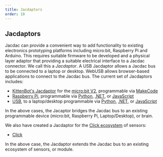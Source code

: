```yaml
---
title: Jacdaptors
order: 10
---
```


## Jacdaptors

<JacdaptorImageList cols={3} />

Jacdac can provide a convenient way to add functionality to existing electronics prototyping platforms including micro:bit, Raspberry Pi and Arduino.
This requires suitable firmware to be developed and a physical layer adaptor that providing a suitable electrical interface to a Jacdac connector.
We call this a _Jacdaptor_. A USB Jacdaptor allows a Jacdac bus to be connected to a laptop or desktop.
WebUSB allows browser-based applications to connect to the Jacdac bus.  The current set of Jacdaptors includes:
- [KittenBot's Jacdaptor](/devices/kittenbot/jacdaptorformicrobitv2v10) for the [micro:bit V2](/devices/microbit-educational-foundation/microbitv2/), programmable via [MakeCode](/clients/makecode)
- [Raspberry Pi](/devices/microsoft-research/jmspibridgev37v37), programmable via [Python](/clients/python), [.NET](/clients/dotnet), or [JavaScript](/clients/javascript)
- [USB](/devices/microsoft-research/jmbrainf441v02), to a laptop/desktop programmable via [Python](/clients/python), [.NET](/clients/dotnet), or [JavaScript](/clients/javascript)

In the above cases, the Jacaptor bridges the Jacdac bus to an existing programmable device (micro:bit, Raspberry Pi, Laptop/Desktop), or brain.

We also have created a Jacdaptor for the [Click ecosystem](https://www.mikroe.com/click) of sensors:
- [Click](/devices/microsoft-research/jmclickcolorv32)

In the above case, the Jacdaptor extends the Jacdac bus to an existing ecosystem of sensors, or module.